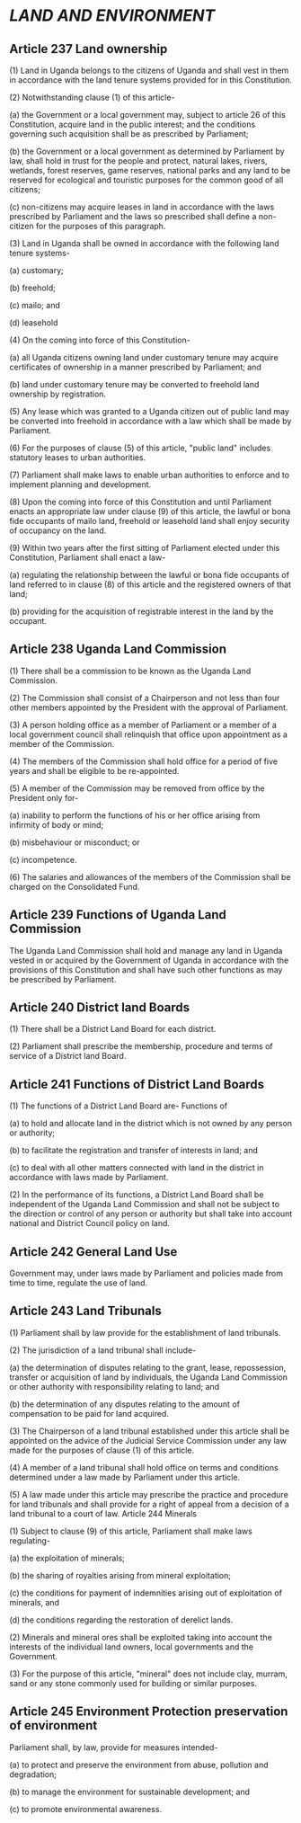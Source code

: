 # *LAND AND ENVIRONMENT*

## Article 237 Land ownership
(1) Land in Uganda belongs to the citizens of Uganda and shall vest in them in accordance with
the land tenure systems provided for in this Constitution.

(2) Notwithstanding clause (1) of this article-

(a) the Government or a local government may, subject to article 26 of this Constitution, acquire
land in the public interest; and the conditions governing such acquisition shall be as prescribed by
Parliament;

(b) the Government or a local government as determined by Parliament by law, shall hold in trust
for the people and protect, natural lakes, rivers, wetlands, forest reserves, game reserves,
national parks and any land to be reserved for ecological and touristic purposes for the common
good of all citizens;

(c) non-citizens may acquire leases in land in accordance with the laws prescribed by Parliament
and the laws so prescribed shall define a non-citizen for the purposes of this paragraph.

(3) Land in Uganda shall be owned in accordance with the following land tenure systems-

(a) customary;

(b) freehold;

(c) mailo; and

(d) leasehold

(4) On the coming into force of this Constitution-

(a) all Uganda citizens owning land under customary tenure may acquire certificates of ownership
in a manner prescribed by Parliament; and

(b) land under customary tenure may be converted to freehold land ownership by registration.

(5) Any lease which was granted to a Uganda citizen out of public land may be converted into
freehold in accordance with a law which shall be made by Parliament.

(6) For the purposes of clause (5) of this article, "public land" includes statutory leases to urban
authorities.

(7) Parliament shall make laws to enable urban authorities to enforce and to implement planning
and development.

(8) Upon the coming into force of this Constitution and until Parliament enacts an appropriate law
under clause (9) of this article, the lawful or bona fide occupants of mailo land, freehold or
leasehold land shall enjoy security of occupancy on the land.

(9) Within two years after the first sitting of Parliament elected under this Constitution, Parliament
shall enact a law-

(a) regulating the relationship between the lawful or bona fide occupants of land referred to in
clause (8) of this article and the registered owners of that land;

(b) providing for the acquisition of registrable interest in the land by the occupant.

## Article 238 Uganda Land Commission
(1) There shall be a commission to be known as the Uganda Land Commission.

(2) The Commission shall consist of a Chairperson and not less than four other members
appointed by the President with the approval of Parliament.

(3) A person holding office as a member of Parliament or a member of a local government council
shall relinquish that office upon appointment as a member of the Commission.

(4) The members of the Commission shall hold office for a period of five years and shall be
eligible to be re-appointed.

(5) A member of the Commission may be removed from office by the President only for-

(a) inability to perform the functions of his or her office arising from infirmity of body or mind;

(b) misbehaviour or misconduct; or

(c) incompetence.

(6) The salaries and allowances of the members of the Commission shall be charged on the
Consolidated Fund.

## Article 239 Functions of Uganda Land Commission
The Uganda Land Commission shall hold and manage any land in Uganda vested in or acquired
by the Government of Uganda in accordance with the provisions of this Constitution and shall
have such other functions as may be prescribed by Parliament.

## Article 240 District land Boards
(1) There shall be a District Land Board for each district.

(2) Parliament shall prescribe the membership, procedure and terms of service of a District land
Board.

## Article 241 Functions of District Land Boards
(1) The functions of a District Land Board are- Functions of

(a) to hold and allocate land in the district which is not owned by any person or authority;

(b) to facilitate the registration and transfer of interests in land; and

(c) to deal with all other matters connected with land in the district in accordance with laws made
by Parliament.

(2) In the performance of its functions, a District Land Board shall be independent of the Uganda
Land Commission and shall not be subject to the direction or control of any person or authority
but shall take into account national and District Council policy on land.

## Article 242 General Land Use
Government may, under laws made by Parliament and policies made from time to time, regulate
the use of land.

## Article 243 Land Tribunals
(1) Parliament shall by law provide for the establishment of land tribunals.

(2) The jurisdiction of a land tribunal shall include-

(a) the determination of disputes relating to the grant, lease, repossession, transfer or acquisition
of land by individuals, the Uganda Land Commission or other authority with responsibility relating
to land; and

(b) the determination of any disputes relating to the amount of compensation to be paid for land
acquired.

(3) The Chairperson of a land tribunal established under this article shall be appointed on the
advice of the Judicial Service Commission under any law made for the purposes of clause (1) of
this article.

(4) A member of a land tribunal shall hold office on terms and conditions determined under a law
made by Parliament under this article.

(5) A law made under this article may prescribe the practice and procedure for land tribunals and
shall provide for a right of appeal from a decision of a land tribunal to a court of law.
Article 244 Minerals

(1) Subject to clause (9) of this article, Parliament shall make laws regulating-

(a) the exploitation of minerals;

(b) the sharing of royalties arising from mineral exploitation;

(c) the conditions for payment of indemnities arising out of exploitation of minerals, and

(d) the conditions regarding the restoration of derelict lands.

(2) Minerals and mineral ores shall be exploited taking into account the interests of the individual
land owners, local governments and the Government.

(3) For the purpose of this article, "mineral" does not include clay, murram, sand or any stone
commonly used for building or similar purposes.

## Article 245 Environment Protection preservation of environment
Parliament shall, by law, provide for measures intended-

(a) to protect and preserve the environment from abuse, pollution and degradation;

(b) to manage the environment for sustainable development; and

(c) to promote environmental awareness.
